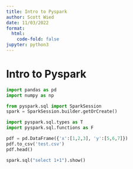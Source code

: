 ```yaml
---
title: Intro to Pyspark
author: Scott Wied
date: 11/03/2022
format:
  html:
    code-fold: false
jupyter: python3
---
```


# Intro to Pyspark

```python
import pandas as pd
import numpy as np
```

```python
from pyspark.sql import SparkSession
spark = SparkSession.builder.getOrCreate()
```

```python
import pyspark.sql.types as T
import pyspark.sql.functions as F
```

```python
pdf = pd.DataFrame({'x':[1,2,3], 'y':[5,6,7]})
pdf.to_csv('test.csv')
pdf.head()
```

```python
spark.sql("select 1+1").show()
```

### 


